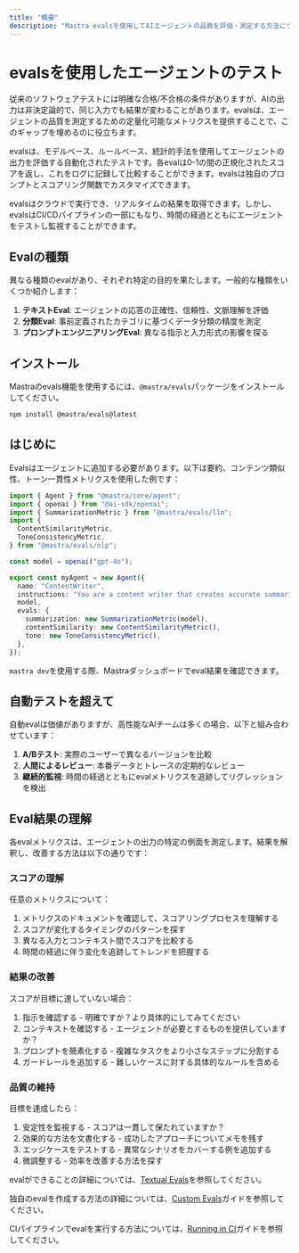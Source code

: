 ```yaml
---
title: "概要"
description: "Mastra evalsを使用してAIエージェントの品質を評価・測定する方法について理解する。"
---
```





# evalsを使用したエージェントのテスト

<ScorerCallout />

従来のソフトウェアテストには明確な合格/不合格の条件がありますが、AIの出力は非決定論的で、同じ入力でも結果が変わることがあります。evalsは、エージェントの品質を測定するための定量化可能なメトリクスを提供することで、このギャップを埋めるのに役立ちます。

evalsは、モデルベース、ルールベース、統計的手法を使用してエージェントの出力を評価する自動化されたテストです。各evalは0-1の間の正規化されたスコアを返し、これをログに記録して比較することができます。evalsは独自のプロンプトとスコアリング関数でカスタマイズできます。

evalsはクラウドで実行でき、リアルタイムの結果を取得できます。しかし、evalsはCI/CDパイプラインの一部にもなり、時間の経過とともにエージェントをテストし監視することができます。



## Evalの種類

異なる種類のevalがあり、それぞれ特定の目的を果たします。一般的な種類をいくつか紹介します：

1. **テキストEval**: エージェントの応答の正確性、信頼性、文脈理解を評価
2. **分類Eval**: 事前定義されたカテゴリに基づくデータ分類の精度を測定
3. **プロンプトエンジニアリングEval**: 異なる指示と入力形式の影響を探る



## インストール

Mastraのevals機能を使用するには、`@mastra/evals`パッケージをインストールしてください。

```bash copy
npm install @mastra/evals@latest
```



## はじめに

Evalsはエージェントに追加する必要があります。以下は要約、コンテンツ類似性、トーン一貫性メトリクスを使用した例です：

```typescript copy showLineNumbers filename="src/mastra/agents/index.ts"
import { Agent } from "@mastra/core/agent";
import { openai } from "@ai-sdk/openai";
import { SummarizationMetric } from "@mastra/evals/llm";
import {
  ContentSimilarityMetric,
  ToneConsistencyMetric,
} from "@mastra/evals/nlp";

const model = openai("gpt-4o");

export const myAgent = new Agent({
  name: "ContentWriter",
  instructions: "You are a content writer that creates accurate summaries",
  model,
  evals: {
    summarization: new SummarizationMetric(model),
    contentSimilarity: new ContentSimilarityMetric(),
    tone: new ToneConsistencyMetric(),
  },
});
```

`mastra dev`を使用する際、Mastraダッシュボードでeval結果を確認できます。



## 自動テストを超えて

自動evalは価値がありますが、高性能なAIチームは多くの場合、以下と組み合わせています：

1. **A/Bテスト**: 実際のユーザーで異なるバージョンを比較
2. **人間によるレビュー**: 本番データとトレースの定期的なレビュー
3. **継続的監視**: 時間の経過とともにevalメトリクスを追跡してリグレッションを検出



## Eval結果の理解

各evalメトリクスは、エージェントの出力の特定の側面を測定します。結果を解釈し、改善する方法は以下の通りです：

### スコアの理解

任意のメトリクスについて：

1. メトリクスのドキュメントを確認して、スコアリングプロセスを理解する
2. スコアが変化するタイミングのパターンを探す
3. 異なる入力とコンテキスト間でスコアを比較する
4. 時間の経過に伴う変化を追跡してトレンドを把握する

### 結果の改善

スコアが目標に達していない場合：

1. 指示を確認する - 明確ですか？より具体的にしてみてください
2. コンテキストを確認する - エージェントが必要とするものを提供していますか？
3. プロンプトを簡素化する - 複雑なタスクをより小さなステップに分割する
4. ガードレールを追加する - 難しいケースに対する具体的なルールを含める

### 品質の維持

目標を達成したら：

1. 安定性を監視する - スコアは一貫して保たれていますか？
2. 効果的な方法を文書化する - 成功したアプローチについてメモを残す
3. エッジケースをテストする - 異常なシナリオをカバーする例を追加する
4. 微調整する - 効率を改善する方法を探す

evalができることの詳細については、[Textual Evals](/docs/evals/textual-evals)を参照してください。

独自のevalを作成する方法の詳細については、[Custom Evals](/docs/evals/custom-eval)ガイドを参照してください。

CIパイプラインでevalを実行する方法については、[Running in CI](/docs/evals/running-in-ci)ガイドを参照してください。
